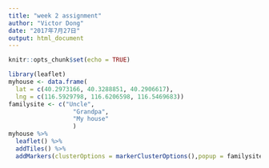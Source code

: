 ---
title: "week 2 assignment"
author: "Victor Dong"
date: "2017年7月27日"
output: html_document
---

```{r setup, include=FALSE}
knitr::opts_chunk$set(echo = TRUE)
```

```{r}
library(leaflet)
myhouse <- data.frame(
  lat = c(40.2973166, 40.3288851, 40.2906617),
  lng = c(116.5929798, 116.6206598, 116.5469683))
familysite <- c("Uncle",
                  "Grandpa",
                  "My house"
                  )
myhouse %>% 
  leaflet() %>%
  addTiles() %>%
  addMarkers(clusterOptions = markerClusterOptions(),popup = familysite)
```
